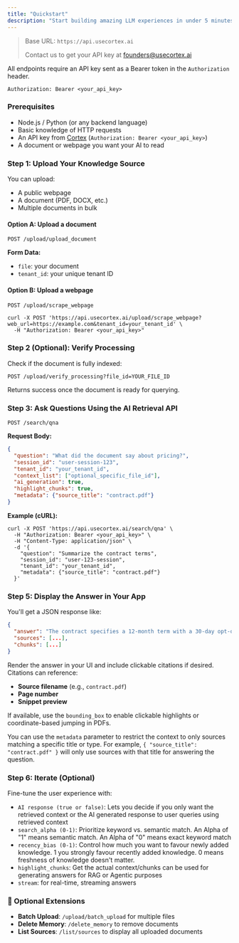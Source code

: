 ```yaml
---
title: "Quickstart"
description: "Start building amazing LLM experiences in under 5 minutes"
---
```


> Base URL: `https://api.usecortex.ai`
>
> Contact us to get your API key at [founders@usecortex.ai](mailto:founders@usecortex.ai)

All endpoints require an API key sent as a Bearer token in the `Authorization` header.

```mdx
Authorization: Bearer <your_api_key>
```

### Prerequisites

- Node.js / Python (or any backend language)
- Basic knowledge of HTTP requests
- An API key from [Cortex](https://usecortex.ai/) (`Authorization: Bearer <your_api_key>`)
- A document or webpage you want your AI to read

### **Step 1: Upload Your Knowledge Source**

You can upload:

- A public webpage
- A document (PDF, DOCX, etc.)
- Multiple documents in bulk

#### Option A: Upload a document

```mdx
POST /upload/upload_document
```

**Form Data:**

- `file`: your document
- `tenant_id`: your unique tenant ID

#### Option B: Upload a webpage

```mdx
POST /upload/scrape_webpage
```

```mdx
curl -X POST 'https://api.usecortex.ai/upload/scrape_webpage?web_url=https://example.com&tenant_id=your_tenant_id' \
  -H "Authorization: Bearer <your_api_key>"
```

### **Step 2 (Optional): Verify Processing**

Check if the document is fully indexed:

```mdx
POST /upload/verify_processing?file_id=YOUR_FILE_ID
```

Returns success once the document is ready for querying.

### **Step 3: Ask Questions Using the AI Retrieval API**

```mdx
POST /search/qna
```

**Request Body:**

```json
{
  "question": "What did the document say about pricing?",
  "session_id": "user-session-123",
  "tenant_id": "your_tenant_id",
  "context_list": ["optional_specific_file_id"],
  "ai_generation": true,
  "highlight_chunks": true,
  "metadata": {"source_title": "contract.pdf"}
}
```

**Example (cURL):**

```mdx
curl -X POST 'https://api.usecortex.ai/search/qna' \
  -H "Authorization: Bearer <your_api_key>" \
  -H "Content-Type: application/json" \
  -d '{
    "question": "Summarize the contract terms",
    "session_id": "user-123-session",
    "tenant_id": "your_tenant_id",
    "metadata": {"source_title": "contract.pdf"}
  }'
```

### **Step 5: Display the Answer in Your App**

You'll get a JSON response like:

```json
{
  "answer": "The contract specifies a 12-month term with a 30-day opt-out period...",
  "sources": [...],
  "chunks": [...]
}
```

Render the answer in your UI and include clickable citations if desired. Citations can reference:

- **Source filename** (e.g., `contract.pdf`)
- **Page number**
- **Snippet preview**

If available, use the `bounding_box` to enable clickable highlights or coordinate-based jumping in PDFs.

You can use the `metadata` parameter to restrict the context to only sources matching a specific title or type. For example, `{ "source_title": "contract.pdf" }` will only use sources with that title for answering the question.

### **Step 6: Iterate (Optional)**

Fine-tune the user experience with:

- `AI response (true or false)`: Lets you decide if you only want the retrieved context or the AI generated response to user queries using retrieved context
- `search_alpha (0-1)`: Prioritize keyword vs. semantic match. An Alpha of "1" means semantic match. An Alpha of "0" means exact keyword match
- `recency_bias (0-1)`: Control how much you want to favour newly added knowledge. 1 you strongly favour recently added knowledge. 0 means freshness of knowledge doesn't matter.
- `highlight_chunks`: Get the actual context/chunks can be used for generating answers for RAG or Agentic purposes
- `stream`: for real-time, streaming answers

### 🧩 Optional Extensions

- **Batch Upload**: `/upload/batch_upload` for multiple files
- **Delete Memory**: `/delete_memory` to remove documents
- **List Sources**: `/list/sources` to display all uploaded documents